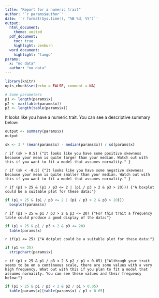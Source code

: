 ```yaml
---
title: "Report for a numeric trait"
author: '`r params$author`'
date: '`r format(Sys.time(), "%B %d, %Y")`'
output: 
  html_document:
    theme: united
  pdf_document:
    toc: true
    highlight: zenburn
  word_document:
    highlight: "tango"
params: 
  x: "no data"
  author: "no data"
---
```


```r
library(knitr)
opts_chunk$set(echo = FALSE, comment = NA)
```

```r
# Some parameters
p1 <- length(params$x)
p2 <- max(table(params$x))
p3 <- length(table(params$x))
```

It looks like you have a numeric trait. You can see a descriptive summary below:
```r
output <- summary(params$x)
output
```

```r
sk <- 3 * (mean(params$x) - median(params$x)) / sd(params$x)
```

`r if (sk > 0.5) {"It looks like you have some positive skewness because your mean is quite larger than your median. Watch out with this if you want to fit a model that assumes normality." }`

`r if (sk < -0.5) {"It looks like you have some negative skewness because your mean is quite smaller than your median. Watch out with this if you want to fit a model that assumes normality." }`

`r if (p1 > 25 & (p1 / p3 <= 2 | (p1 / p3 > 2 & p3 > 20))) {"A boxplot could be a suitable plot for these data:"}`

```r
if (p1 > 25 & (p1 / p3 <= 2 | (p1 / p3 > 2 & p3 > 20)))
  boxplot(params$x)
```
`r if (p1 > 25 & p1 / p3 > 2 & p3 <= 20) {"For this trait a frequency table could produce a good display of the data:"}`

```r
if (p1 > 25 & p1 / p3 > 2 & p3 <= 20)
  table(params$x)
```

`r if(p1 <= 25) {"A dotplot could be a suitable plot for these data:"}`

```r
if (p1 <= 25)
  stripchart(params$x)
```

`r if (p1 > 25 & p1 / p3 < 2 & p2 / p1 > 0.05) {"Although your trait seems to be on a continuous scale, there are some values with a very high frequency. What out with this if you plan to fit a model that assumes normality. You can see these values and their frequency below:"}`

```r
if (p1 > 25 & p1 / p3 < 2 & p2 / p1 > 0.05)
  table(params$x)[table(params$x) / p1 > 0.05]
```
